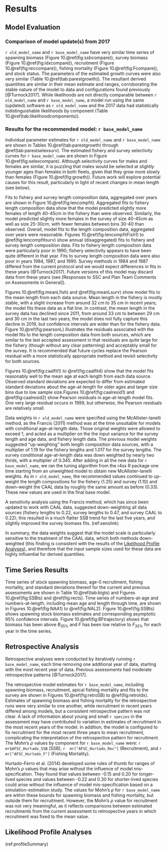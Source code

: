 # Results

## Model Evaluation

### Comparison of model update(s) from 2017

`r old_model_name` and `r base_model_name`  have very similar time series of spawning biomass (Figure 10.\@ref(fig:ssbcompare)), survey biomass (Figure 10.\@ref(fig:idxcompare)), recruitment (Figure 10.\@ref(fig:reccompare)), fishing mortality (Figure 10.\@ref(fig:Fcompare)), and stock status. The parameters of the estimated growth curves were also very similar (Table 10.\@ref(tab:parestgrowth)). The resultant derived quantities are similar in their mean estimate and ranges, corroborating the stable nature of the model to data and configurations found previously [@Turnock2017]. While likelihoods are not directly comparable between `r old_model_name` and `r base_model_name`, a model run using the same (updated) software as `r old_model_name` and the 2017 data had statistically indistinguishable likelihoods by component (Table 10.\@ref(tab:likelihoodcomponents)).

### Results for the recommended model: `r base_model_name` 

Individual parameter estimates for `r old_model_name` and `r base_model_name` are shown in Tables 10.\@ref(tab:parestgrowth) through \@ref(tab:parestselexsurv).
The estimated fishery and survey selectivity curves for `r base_model_name` are shown in Figure 10.\@ref(fig:selexcompare). Although selectivity curves for males and females are similar, it is puzzling that males would be selected at slightly younger ages than females in both fleets, given that they grow more slowly than females (Figure 10.\@ref(fig:growth)). Future work will explore potential causes for this result, particularly in light of recent changes in mean length (see below).  

Fits to fishery and survey length composition data, aggregated over years are shown in Figure 10.\@ref(fig:lencompfit). Aggregated fits to fishery length composition data show that the model predicted slightly more females of length 40-45cm in the fishery than were observed. Similarly, the model predicted slightly more females in the survey of size 40-45cm as well as size 25-30cm, with fewer females between bins 30-40 than observed. Overall, model fits to the length composition data, aggregated over years were reasonable. Figures 10.\@ref(fig:lencompfitFish1) to \@ref(fig:lencompfitsurv) show annual (disaggregated) fits to  fishery and survey length composition data. Fits to fishery length composition data were particularly poor in 1990; fishery selectivity appears to have been quite different in that year. Fits to survey length composition data were also poor in years 1984, 1987, and 1990. Survey methods in 1984 and 1987 differed from the current protocol and we would expect differences in fits in these years (@Turnock2017). Future versions of this model may discard data from these years (see [Responses to SSC and Plan Team Comments on Assessments in General]).

Figures 10.\@ref(fig:meanLfish) and \@ref(fig:meanLsurv) show model fits to the mean length from each data source. Mean length in the fishery is mostly stable, with a slight increase from around 32 cm to 35 cm in recent years; the model fits these data as a flat line. In contrast, the mean length in the survey data has declined since 2011, from around 33 cm to between 29 cm and 30 cm in the last two years; the model does not fully capture this decline in 2019, but confidence intervals are wider than for the fishery data. Figure 10.\@ref(fig:pearsonL) illustrates the residuals associated with the model fits to the length composition data from both sources, which are similar to the last accepted assessment in that residuals are quite large for the fishery (though without any clear patterning) and acceptably small for the survey. It is recommended that future cycles replace the Pearson residual with a more statistically appropriate method and revisit selectivity for both sources.

Figures 10.\@ref(fig:caalfit1) to \@ref(fig:caalfit4) show that the model fits reasonably well to the mean age at each length from each data source.  Observed standard deviations are expected to differ from estimated standard deviations about the age-at-length for older ages and larger size bins due to low sample size.Figures 10.\@ref(fig:caalresid1) and \@ref(fig:caalresid2) show Pearson residuals in age-at-length model fits. One very large residual occurs in 1999, but otherwise, the Pearson residuals are relatively small.

Data weights in `r old_model_name` were specified using the McAllister-Ianelli method, as the Francis (2011) method was at the time unsuitable for models with conditional age-at-length data. Those original weights were allowed to exceed 1, and acted as a multiplier on the the input variance for the survey length and age data, and fishery length data. The previous model weights suggested "up-weighting" both length composition data sources, with a multiplier of 1.19 for the fishery lengths and 1.017 for the survey lengths. The survey conditional age-at-length data was down weighted by nearly two thirds, with a multiplier of 0.345. After adding in all the new data for `r base_model_name`, we ran the tuning algorithm from the r4ss R package one time starting from an unweighted model to obtain new McAllister-Ianelli weights. As in `r old_model_name`, the recommended values continued to up-weight the length compositions for the fishery (1.25) and survey (1.10) and down-weight the CAAL data by roughly the same amount as before (0.33). These new values are used in the final base model.

A sensitivity analysis using the Francis method, which has since been updated to work with CAAL data, suggested down-weighting all data sources (fishery lengths to 0.22, survey lengths to 0.47, and survey CAAL to 0.22); this resulted in a much flatter SSB trend for the last five years, and slightly improved the survey biomass fits. (ref:senslink)

In summary, the data weights suggest that the model scale is particularly sensitive to the treatment of the CAAL data, which both methods down-weighted (this finding is consistent with the results of the [Likelihood Profile Analyses]), and therefore that the input sample sizes used for these data are highly influential for derived quantities. 

## Time Series Results

Time series of stock spawning biomass, age-0 recruitment, fishing mortality, and standard deviations thereof for the current and previous assessments are shown in Table 10.\@ref(tab:bigts) and Figures 10.\@ref(fig:SSBts) and \@ref(fig:rects). Time series of numbers-at-age and numbers-at-length, including mean age and length through time, are shown in Figures 10.\@ref(fig:NAA1) to \@ref(fig:NAL2). Figure 10.\@ref(fig:SSBts) shows spawning stock biomass estimates and corresponding asymptotic 95% confidence intervals. Figure 10.\@ref(fig:BFtrajectory) shows that biomass has been above $B_{35\%}$ and $F$ has been low relative to $F_{35\%}$ for each year in the time series.

## Retrospective Analysis

Retrospective analyses were conducted by iteratively running `r base_model_name`, each time removing one additional year of data, starting with the most recent year of data. Previous assessments had moderate retrospective patterns [@Turnock2017].

The retrospective model estimates for `r base_model_name`, including spawning biomass, recruitment, apical fishing mortality and fits to the survey are shown in Figures 10.\@ref(fig:retroSB) to \@ref(fig:retroIdx). Estimates of spawning biomass and fishing mortality for the retrospective runs were very similar to one another, while recruitment in recent years differed among models, but a consistent retrospective pattern was not clear. A lack of information about young and small `r species` in the assessment may have contributed to variation in estimates of recruitment in the most recent years of the model. In addition, the model is configured to fix recruitment for the most recent three years to mean recruitment, complicating the interpretation of the retrospective pattern for recruitment. The Mohn’s $\rho$ values by component for `r base_model_name` were:  `r mr$AFSC_Hurtado_SSB` (SSB), `r  mr["AFSC_Hurtado_Rec"]` (Recruitment), and `r mr["AFSC_Hurtado_F"]` (Fishing Mortality).

Hurtado-Ferro et al. (2014) developed some rules of thumb for ranges of Mohn’s $\rho$ values that may arise without the influence of model mis-specification. They found that values between -0.15 and 0.20 for longer-lived species and values between -0.22 and 0.30 for shorter-lived species could arise without the influence of model mis-specification based on a simulation-estimation study. The values for Mohn’s $\rho$ for `r base_model_name` are within these bounds for spawning biomass and fishing mortality, but outside them for recruitment. However, the Mohn’s $\rho$ value for recruitment was not very meaningful, as it reflects comparisons between estimated recruitments from the current assessment to retrospective years in which recruitment was fixed to the mean value. 

## Likelihood Profile Analyses

(ref:profileSummary)
